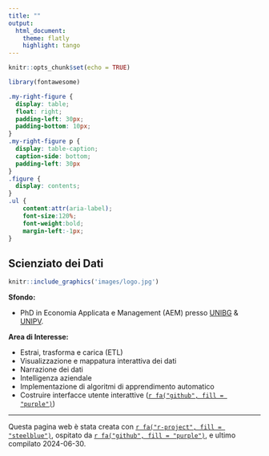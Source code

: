 ```yaml
---
title: ""
output:
  html_document:
    theme: flatly
    highlight: tango
---
```

<!--\1   \1-->

```r
knitr::opts_chunk$set(echo = TRUE)
```

  
```r
library(fontawesome)
```                     




<!--\1 
<style type="text/css">
.title {
  display: none;
}


#getting-started img {
  margin-right: 10px;
}

</style>

<div class="row" style="padding-top: - 30px;">
<div class="col-sm-6">

\1-->

```css
.my-right-figure {
  display: table;
  float: right;
  padding-left: 30px;
  padding-bottom: 10px;
}
.my-right-figure p {
  display: table-caption;
  caption-side: bottom;
  padding-left: 30px
}
.figure {
  display: contents;
}
.ul {
    content:attr(aria-label);
    font-size:120%;
    font-weight:bold;
    margin-left:-1px;
}
```


## **Scienziato dei Dati**

<div class="my-right-figure">
```r
knitr::include_graphics('images/logo.jpg')
```
</div>

__Sfondo:__   

* PhD in Economia Applicata e Management (AEM) presso
<a href="https://www.unibg.it/ricerca/lavorare-ricerca/dottorati-ricerca/dottorati-ricerca/applied-economics-and-management" target="_blank">UNIBG</a> & 
<a href="https://sites.google.com/unipv.it/phd-aem/home-page/people/alumni" target="_blank">UNIPV</a>.

__Area di Interesse:__   

* Estrai, trasforma e carica (ETL)
* Visualizzazione e mappatura interattiva dei dati
* Narrazione dei dati
* Intelligenza aziendale
* Implementazione di algoritmi di apprendimento automatico
* Costruire interfacce utente interattive ([`r fa("github", fill = "purple")`](https://github.com/seymakalay))






<!--\1 
I like data manipulations, coding, web applications ([`r fa("github", fill = "purple")`](https://github.com/seymakalay)),
biking, cooking for family & friends, woodworking, and gardening the most.
\1-->


<!--\1    <u> <a href="https://github.com/seymakalay" target="_blank"> fa-github  </a> </u>,  \1-->


<!--\1
### My Tutors

During my PhD, I have been thankful to my mentors <a href="https://sites.google.com/site/danielfelixahey/home" target="_blank">Daniel Felix Ahelegbey </a> \& <a  href= "https://oric.iba.edu.pk/profile.php?id=ashrafkhan" target="_blank"> Ashraf Khan </a>
whom I learn and improve a lot as well as the head of the department 
<a href="https://didattica-rubrica.unibg.it/ugov/person/2189" target="_blank">Prof. Gianmaria Martini</a>,
and  my supervisors 
<a href="https://didattica-rubrica.unibg.it/ugov/person/2441" target="_blank">Prof. Michela Cameletti</a> \&
<a href="https://didattica-rubrica.unibg.it/ugov/person/3333" target="_blank">Prof. Federica Maria Orgio</a>.
 <!--\1 
 
 
<!--\1  Especially, I am personally thankful to  \1-->
 <!--\1 
 colleges for each of my companions and professors
 
 <a href="https://didattica-rubrica.unibg.it/ugov/person/3333" target="_blank">Prof. Federica Maria Orgio</a>. 
[UNIBG](https://www.unibg.it/ricerca/lavorare-ricerca/dottorati-ricerca/dottorati-ricerca/applied-economics-and-management) 
& [UNIPV](https://sites.google.com/unipv.it/phd-aem/home-page/people/alumni)
[applications](https://github.com/seymakalay)
[Prof. Gianmaria Martini](https://didattica-rubrica.unibg.it/ugov/person/2189),
[Prof. Michela Cameletti](https://didattica-rubrica.unibg.it/ugov/person/2441) and
[Prof. Federica Maria Orgio](https://didattica-rubrica.unibg.it/ugov/person/3333).


1. Determinants of Access to Finance: A Bibliometric Literature Review. 
2. Access to Credit: The Self-Employment Case in the Chinese Labor Market.
3. Predicting Financial Health of the Households Using Machine Learning Algorithms.
\1-->



<!--\1
### My Research Interest

During my research, I
have gained solid practical experience in data manipulation, analysis, visualization, mapping, implementing machine
learning (both supervised & unsupervised) algorithms, and building interactive user-faces. 

__First Year:__  I conducted an empirical study based on anti money laundering, implementing machine learning
using a bank data set and I created  <a href="https://seymakalay87.shinyapps.io/Mapapp/" target="_blank">mappapp</a>.

__Second Year:__ I conducted an empirical study based on credit risk, using CHFS data set.

__Third Year:__ I focused on my PhD dissertation. 

The name of the chapters of my dissertation as follows,

1. Determinants of Access to Credit: A Bibliometric Literature Review 
(<a href="https://seymakalay87.shinyapps.io/biblio/" target="_blank"> biblio </a>). 
2. Access to Credit: Using Machine Learning Algorithms 
(<a href = "https://cran.r-project.org/web/packages/pomodoro/pomodoro.pdf" target="_blank"> pomodoro </a> \&
<a href = "https://cran.r-project.org/web/packages/pepe/pepe.pdf" target="_blank"> pepe </a>).
3. Predicting Financial Health and Mapping: Using Machine Learning Algorithms 
(<a href="https://github.com/seymakalay/tp3" target="_blank"> tp3^[runs only from console] </a>).

Check out my <u><a href="./Kalay_PHD_Presantation.pdf" target="_blank"> Phd-Dissertation </a></u>  presentation.

__Fourth Year:__ I developed and published two __CRAN PACKAGES__, namely: 
**<a href="https://github.com/seymakalay/pomodoro" target="_blank"> pomodoro </a>** for machine learning
and **<a href="https://github.com/seymakalay/pepe" target="_blank"> pepe </a>** for data visualization. 


\1-->


---

Questa pagina web è stata creata con [`r fa("r-project", fill = "steelblue")`](https://www.rstudio.com),
ospitato da [`r fa("github", fill = "purple")`](https://docs.github.com/en/github/working-with-github-pages/about-github-pages), e ultimo compilato 2024-06-30.
<!--\1  `r Sys.Date()`. \1-->




<!--\1 
This web page was built with [RStudio](https://www.rstudio.com), hosted by [Github](https://docs.github.com/en/github/working-with-github-pages/about-github-pages), and last compiled `r Sys.Date()`.
#### `r fa("github", fill = "steelblue")` H4 Heading      
[`r fa("r-project", fill = "steelblue")`](https://www.rstudio.com)
\1-->



<!--\1 
fork the repo for this website and follow instructions on read me to get set up. [https://github.com/CrumpLab/LabJournalWebsite](https://github.com/CrumpLab/LabJournalWebsite)
2. Blog/journal what you are doing in R, by editing the Journal.Rmd. See the [Journal page](https://crumplab.github.io/LabJournalWebsite/Journal.html) for an example of what to do to get started learning R.
3. See the [links page](https://crumplab.github.io/LabJournalWebsite/Links.html) for lots of helpful links on learning R.
\1-->



<!--\1   
</div>
<div class="col-sm-6">

\1-->
<!--\1 
### [Crump Lab: Human Cognition and Performance](https://crumplab.github.io) 
<a href = "https://crumplab.github.io">
\1-->

<!--\1  
![](images/logo.jpg) 
\1-->

<!--\1  ^[This web page was built with [RStudio](https://www.rstudio.com) and hosted by [github](https://docs.github.com/en/github/working-with-github-pages/about-github-pages).] </a> \1-->


<!--\1  
</div>
\1-->